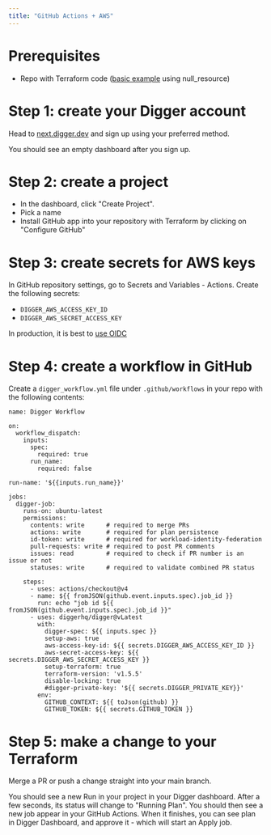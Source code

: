 ```yaml
---
title: "GitHub Actions + AWS"
---
```


# Prerequisites

- Repo with Terraform code ([basic example](https://github.com/diggerhq/demo-opentofu) using null_resource)

# Step 1: create your Digger account

Head to [next.digger.dev](https://next.digger.dev) and sign up using your preferred method.

You should see an empty dashboard after you sign up.

# Step 2: create a project

- In the dashboard, click "Create Project".
- Pick a name
- Install GitHub app into your repository with Terraform by clicking on "Configure GitHub"

# Step 3: create secrets for AWS keys

In GitHub repository settings, go to Secrets and Variables - Actions. Create the following secrets:

- `DIGGER_AWS_ACCESS_KEY_ID`
- `DIGGER_AWS_SECRET_ACCESS_KEY`

In production, it is best to [use OIDC](/ce/cloud-providers/authenticating-with-oidc-on-aws)

# Step 4: create a workflow in GitHub

Create a `digger_workflow.yml` file under `.github/workflows` in your repo with the following contents:

```
name: Digger Workflow

on:
  workflow_dispatch:
    inputs:
      spec:
        required: true
      run_name:
        required: false

run-name: '${{inputs.run_name}}'

jobs:
  digger-job:
    runs-on: ubuntu-latest
    permissions:
      contents: write      # required to merge PRs
      actions: write       # required for plan persistence
      id-token: write      # required for workload-identity-federation
      pull-requests: write # required to post PR comments
      issues: read         # required to check if PR number is an issue or not
      statuses: write      # required to validate combined PR status

    steps:
      - uses: actions/checkout@v4
      - name: ${{ fromJSON(github.event.inputs.spec).job_id }}
        run: echo "job id ${{ fromJSON(github.event.inputs.spec).job_id }}"
      - uses: diggerhq/digger@vLatest
        with:
          digger-spec: ${{ inputs.spec }}
          setup-aws: true
          aws-access-key-id: ${{ secrets.DIGGER_AWS_ACCESS_KEY_ID }}
          aws-secret-access-key: ${{ secrets.DIGGER_AWS_SECRET_ACCESS_KEY }}
          setup-terraform: true
          terraform-version: 'v1.5.5'
          disable-locking: true
          #digger-private-key: '${{ secrets.DIGGER_PRIVATE_KEY}}'
        env:
          GITHUB_CONTEXT: ${{ toJson(github) }}
          GITHUB_TOKEN: ${{ secrets.GITHUB_TOKEN }}
```

# Step 5: make a change to your Terraform

Merge a PR or push a change straight into your main branch.

You should see a new Run in your project in your Digger dashboard. After a few seconds, its status will change to "Running Plan". You should then see a new job appear in your GitHub Actions. When it finishes, you can see plan in Digger Dashboard, and approve it - which will start an Apply job.

